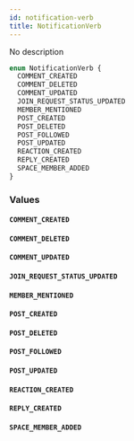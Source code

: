 ```yaml
---
id: notification-verb
title: NotificationVerb
---
```


No description

```graphql
enum NotificationVerb {
  COMMENT_CREATED
  COMMENT_DELETED
  COMMENT_UPDATED
  JOIN_REQUEST_STATUS_UPDATED
  MEMBER_MENTIONED
  POST_CREATED
  POST_DELETED
  POST_FOLLOWED
  POST_UPDATED
  REACTION_CREATED
  REPLY_CREATED
  SPACE_MEMBER_ADDED
}
```

### Values

#### `COMMENT_CREATED`

#### `COMMENT_DELETED`

#### `COMMENT_UPDATED`

#### `JOIN_REQUEST_STATUS_UPDATED`

#### `MEMBER_MENTIONED`

#### `POST_CREATED`

#### `POST_DELETED`

#### `POST_FOLLOWED`

#### `POST_UPDATED`

#### `REACTION_CREATED`

#### `REPLY_CREATED`

#### `SPACE_MEMBER_ADDED`

